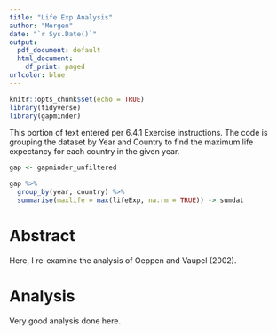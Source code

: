 ```yaml
---
title: "Life Exp Analysis"
author: "Mergen"
date: "`r Sys.Date()`"
output:
  pdf_document: default
  html_document:
    df_print: paged
urlcolor: blue
---
```


```r
knitr::opts_chunk$set(echo = TRUE)
library(tidyverse)
library(gapminder)
```
This portion of text entered per 6.4.1 Exercise instructions. The code is grouping the dataset by Year and Country to find the maximum life expectancy for each country in the given year. 


```r
gap <- gapminder_unfiltered

gap %>%
  group_by(year, country) %>%
  summarise(maxlife = max(lifeExp, na.rm = TRUE)) -> sumdat
```

# Abstract

Here, I re-examine the analysis of Oeppen and Vaupel (2002).

# Analysis

Very good analysis done here. 